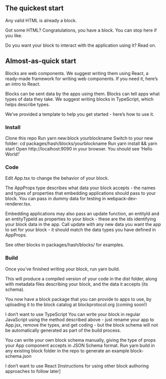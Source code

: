 ## The quickest start

Any valid HTML is already a block.

Got some HTML? Congratulations, you have a block. You can stop here if you like.

Do you want your block to interact with the application using it? Read on.

## Almost-as-quick start

Blocks are web components. We suggest writing them using React, a ready-made framework for writing web components. If you need it, here’s an intro to React.

Blocks can be sent data by the apps using them. Blocks can tell apps what types of data they take. We suggest writing blocks in TypeScript, which helps describe types.

We’ve provided a template to help you get started - here’s how to use it.

### Install

Clone this repo
Run yarn new:block yourblockname
Switch to your new folder: cd packages/hash/blocks/yourblockname
Run yarn install && yarn start
Open http://localhost:9090 in your browser. You should see ‘Hello World!’

### Code

Edit App.tsx to change the behavior of your block.

The AppProps type describes what data your block accepts - the names and types of properties that embedding applications should pass to your block. You can pass in dummy data for testing in webpack-dev-renderer.tsx.

Embedding applications may also pass an update function, an entityId and an entityTypeId as properties to your block - these are the ids identifying your block data in the app. Call update with any new data you want the app to set for your block - it should match the data types you have defined in AppProps.

See other blocks in packages/hash/blocks/ for examples.

### Build

Once you’ve finished writing your block, run yarn build.

This will produce a compiled version of your code in the dist folder, along with metadata files describing your block, and the data it accepts (its schema).

You now have a block package that you can provide to apps to use, by uploading it to the block catalog at blockprotocol.org (coming soon!)

I don’t want to use TypeScript
You can write your block in regular JavaScript using the method described above - just rename your app to App.jsx, remove the types, and get coding - but the block schema will not be automatically generated as part of the build process.

You can write your own block schema manually, giving the type of props your App component accepts in JSON Schema format. Run yarn build in any existing block folder in the repo to generate an example block-schema.json

I don’t want to use React
[Instructions for using other block authoring approaches to follow later]
